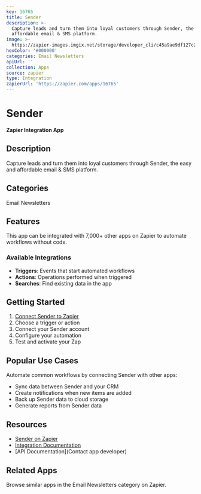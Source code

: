 ```yaml
---
key: 16765
title: Sender
description: >-
  Capture leads and turn them into loyal customers through Sender, the easy and
  affordable email & SMS platform.
image: >-
  https://zapier-images.imgix.net/storage/developer_cli/c45a9ae9df127c2daf4f27fcca1a0ecf.png?auto=format%2Ccompress&ixlib=python-3.0.0&q=50
hexColor: '#000000'
categories: Email Newsletters
apiUrl: ''
collection: Apps
source: zapier
type: Integration
zapierUrl: 'https://zapier.com/apps/16765'
---
```

# Sender

**Zapier Integration App**

## Description

Capture leads and turn them into loyal customers through Sender, the easy and affordable email & SMS platform.

## Categories

Email Newsletters

## Features

This app can be integrated with 7,000+ other apps on Zapier to automate workflows without code.

### Available Integrations

- **Triggers**: Events that start automated workflows
- **Actions**: Operations performed when triggered
- **Searches**: Find existing data in the app

## Getting Started

1. [Connect Sender to Zapier](https://zapier.com/apps/16765)
2. Choose a trigger or action
3. Connect your Sender account
4. Configure your automation
5. Test and activate your Zap

## Popular Use Cases

Automate common workflows by connecting Sender with other apps:

- Sync data between Sender and your CRM
- Create notifications when new items are added
- Back up Sender data to cloud storage
- Generate reports from Sender data

## Resources

- [Sender on Zapier](https://zapier.com/apps/16765)
- [Integration Documentation](https://zapier.com/apps/16765/integrations)
- [API Documentation](Contact app developer)

## Related Apps

Browse similar apps in the Email Newsletters category on Zapier.
